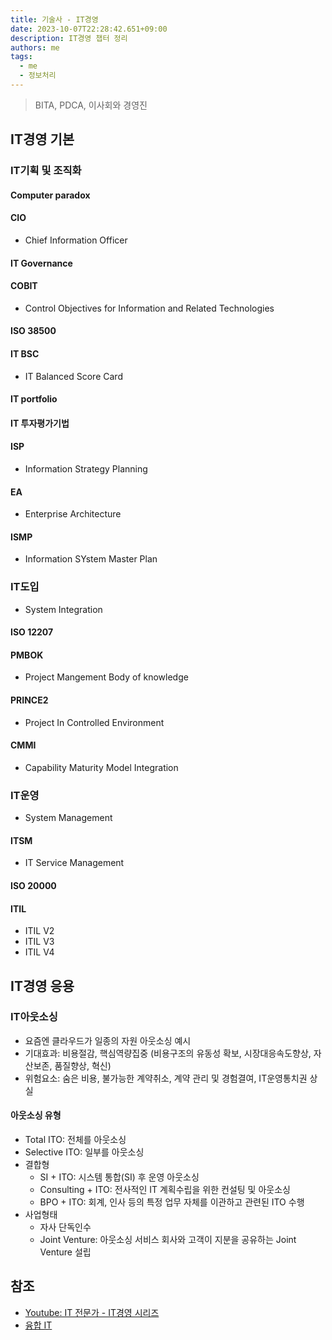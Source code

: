 ```yaml
---
title: 기술사 - IT경영
date: 2023-10-07T22:28:42.651+09:00
description: IT경영 챕터 정리
authors: me
tags:
  - me
  - 정보처리
---
```


> BITA, PDCA, 이사회와 경영진

## IT경영 기본

### IT기획 및 조직화

#### Computer paradox

#### CIO

- Chief Information Officer

#### IT Governance

#### COBIT

- Control Objectives for Information and Related Technologies

#### ISO 38500

#### IT BSC

- IT Balanced Score Card

#### IT portfolio

#### IT 투자평가기법

#### ISP

- Information Strategy Planning

#### EA

- Enterprise Architecture

#### ISMP

- Information SYstem Master Plan

### IT도입

- System Integration

#### ISO 12207

#### PMBOK

- Project Mangement Body of knowledge

#### PRINCE2

- Project In Controlled Environment

#### CMMI

- Capability Maturity Model Integration

### IT운영

- System Management

#### ITSM

- IT Service Management

#### ISO 20000

#### ITIL

- ITIL V2
- ITIL V3
- ITIL V4

## IT경영 응용

### IT아웃소싱

- 요즘엔 클라우드가 일종의 자원 아웃소싱 예시
- 기대효과: 비용절감, 핵심역량집중 (비용구조의 유동성 확보, 시장대응속도향상, 자산보존, 품질향상, 혁신)
- 위험요소: 숨은 비용, 불가능한 계약취소, 계약 관리 및 경험결여, IT운영통치권 상실

#### 아웃소싱 유형

- Total ITO: 전체를 아웃소싱
- Selective ITO: 일부를 아웃소싱
- 결합형
  - SI + ITO: 시스템 통합(SI) 후 운영 아웃소싱
  - Consulting + ITO: 전사적인 IT 계획수립을 위한 컨설팅 및 아웃소싱
  - BPO + ITO: 회계, 인사 등의 특정 업무 자체를 이관하고 관련된 ITO 수행
- 사업형태
  - 자사 단독인수
  - Joint Venture: 아웃소싱 서비스 회사와 고객이 지분을 공유하는 Joint Venture 설립

## 참조

- [Youtube: IT 전문가 - IT경영 시리즈](https://www.youtube.com/playlist?list=PLCs7T50izAdntVzLZNCmjB-oAhzcHZVBK)
- [융합 IT](/2023/10/14/professional-engineer-it-conversence/)
